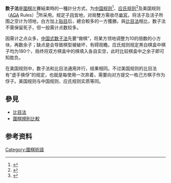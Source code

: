'''数子法'''是[[圍棋|圍棋]]比賽結束時的一種計分方式，为[[中国围棋规则|中国规则]]<ref>{{cite web |title=中国围棋竞赛规则（2002年版） - 中国棋院在线 |url=http://games.sports.cn/datebase/encyclopaedia/wq/2010-07-19/2046610.html |website=games.sports.cn |publisher=中国棋院在线 |accessdate=2019-03-25 |date=2010-07-19 |archive-url=https://web.archive.org/web/20181028095831/http://games.sports.cn/datebase/encyclopaedia/wq/2010-07-19/2046610.html |archive-date=2018-10-28 |dead-url=yes }}</ref>、[[应氏规则|应氏规则]]<ref>{{cite web |author1=[[应昌期|应昌期]] |title=应氏计点制围棋规则 - 中国棋院在线 |url=http://games.sports.cn/datebase/encyclopaedia/wq/2007-07-16/1690897.html |website=games.sports.cn |accessdate=2019-03-25 |date=2007-07-16 |archive-date=2013-08-30 |archive-url=https://web.archive.org/web/20130830051408/http://games.sports.cn/datebase/encyclopaedia/wq/2007-07-16/1690897.html |dead-url=no }}</ref>及美国规则（[[美國圍棋協會|AGA]] Rules）<ref>{{cite web |title=Official AGA Rules of Go |url=http://www.usgo.org/files/pdf/completerules.pdf |website=www.usgo.org |publisher=AGA Rules Committee |date=September 1, 1991 |language=en |accessdate=2019-03-25 |archive-date=2019-02-14 |archive-url=https://web.archive.org/web/20190214223512/http://www.usgo.org/files/pdf/completerules.pdf |dead-url=no }}</ref>所采用。规定子[[目_（圍棋）|目]]皆地，对局雙方需收尽[[单官|单官]]，将活子及活子所围之空计为领地，白方加上[[贴目|贴目]]后，總合較多的一方獲勝。與[[比目法|比目法]]相比，数子法不需保留死子，但一般需计点数较多。

因需计之点众多，[[中国式数子法|中国式数子法]]先要“做棋”，将某方领地调整为10的倍数的小方块，再数余子；缺点是会导致棋型被破坏，有碍观瞻。应氏规则规定黑白棋盒中棋子均为180个，局终将双方棋盒中的棋填入各自实空，此时比较棋盒中之余子即可知胜负。

在美国规则中，数子法和比目法通用并行，结果相同。不过美国规则的比目法有“虚手换俘”的规定，也就是每使用一次弃着，需要向对方提交一枚己方棋子作为俘子。美国规则与中国规则、应氏规则实质等同。

== 參見 ==
* [[比目法|比目法]]
* [[圍棋規則比較|圍棋規則比較]]

== 参考资料 ==
{{reflist}}

[[Category:圍棋術語|Category:圍棋術語]]